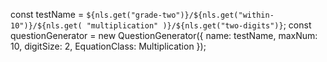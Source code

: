 
const testName = `${nls.get("grade-two")}/${nls.get("within-10")}/${nls.get(
	"multiplication"
)}/${nls.get("two-digits")}`;
const questionGenerator = new QuestionGenerator({
	name: testName,
	maxNum: 10,
	digitSize: 2,
	EquationClass: Multiplication
});

<Meta title={testName} parameters={defaultDocParams()} />

<Title>{testName.replaceAll("/", " - ")}</Title>

<Canvas className="custom-docs-story">
	<QuizContainer questionGenerator={questionGenerator} />
</Canvas>
